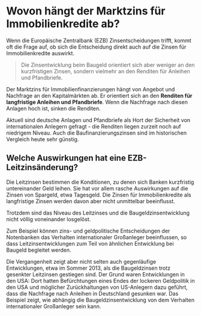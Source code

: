 # Wovon hängt der Marktzins für Immobilienkredite ab?

Wenn die Europäische Zentralbank (EZB) Zinsentscheidungen trifft, kommt oft die
Frage auf, ob sich die Entscheidung direkt auch auf die Zinsen für
Immobilienkredite auswirkt.

> Die Zinsentwicklung beim Baugeld orientiert sich aber weniger an den
> kurzfristigen Zinsen, sondern vielmehr an den Renditen für Anleihen und
> Pfandbriefe.

Der Marktzins für Immobilienfinanzierungen hängt von Angebot und Nachfrage an
den Kapitalmärkten ab. Er orientiert sich an den **Renditen für langfristige
Anleihen und Pfandbriefe**. Wenn die Nachfrage nach diesen Anlagen hoch ist,
sinken die Renditen.

Aktuell sind deutsche Anlagen und Pfandbriefe als Hort der Sicherheit von
internationalen Anlegern gefragt - die Renditen liegen zurzeit noch auf
niedrigem Niveau. Auch die Baufinanzierungszinsen sind im historischen Vergleich
heute sehr günstig.

## Welche Auswirkungen hat eine EZB-Leitzinsänderung?

Die Leitzinsen bestimmen die Konditionen, zu denen sich Banken kurzfristig
untereinander Geld leihen. Sie hat vor allem rasche Auswirkungen auf die Zinsen
von Spargeld, etwa Tagesgeld. Die Zinsen für Immobilienkredite als langfristige
Zinsen werden davon aber nicht unmittelbar beeinflusst.

Trotzdem sind das Niveau des Leitzinses und die Baugeldzinsentwicklung nicht
völlig voneinander losgelöst.

Zum Beispiel können zins- und geldpolitische Entscheidungen der Notenbanken das
Verhalten internationaler Großanleger beeinflussen, so dass
Leitzinsentwicklungen zum Teil von ähnlichen Entwicklung bei Baugeld begleitet
werden.

Die Vergangenheit zeigt aber nicht selten auch gegenläufige Entwicklungen, etwa
im Sommer 2013, als die Baugeldzinsen trotz gesenkter Leitzinsen gestiegen sind.
Der Grund waren Entwicklungen in den USA: Dort hatten Befürchtungen eines Endes
der lockeren Geldpolitik in den USA und möglicher Zurückhaltungen von
US-Anlegern dazu geführt, dass die Nachfrage nach Anleihen in Deutschland
gesunken war. Das Beispiel zeigt, wie abhängig die Baugeldzinsentwicklung von
dem Verhalten internationaler Großanleger sein kann.
